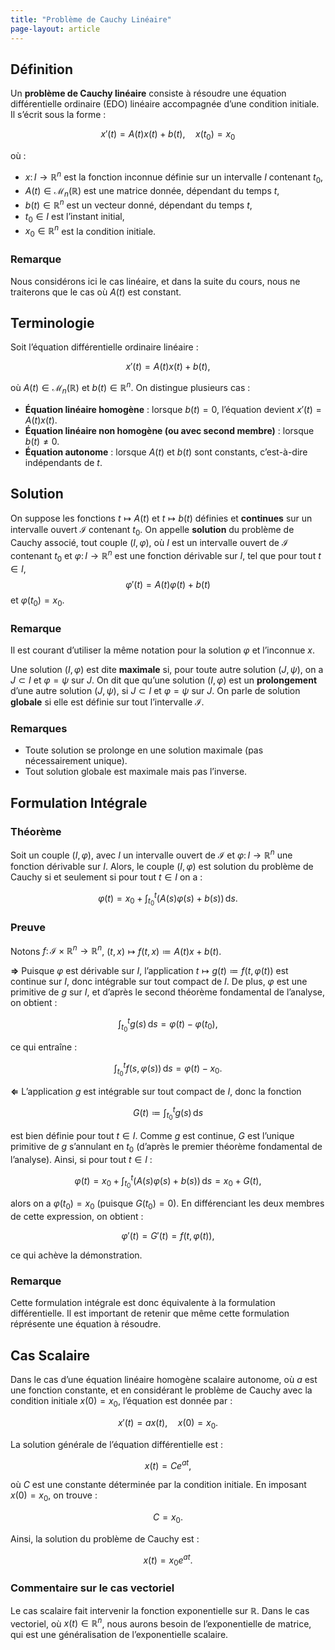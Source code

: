 ```yaml
---
title: "Problème de Cauchy Linéaire"
page-layout: article
---
```


## Définition

Un **problème de Cauchy linéaire** consiste à résoudre une équation différentielle ordinaire (EDO) linéaire accompagnée d'une condition initiale. Il s'écrit sous la forme :

$$
x'(t) = A(t) x(t) + b(t), \quad x(t_0) = x_0
$$

où :

- $x\colon I \to \mathbb{R}^n$ est la fonction inconnue définie sur un intervalle $I$ contenant $t_0$,
- $A(t) \in \mathcal{M}_{n}(\mathbb{R})$ est une matrice donnée, dépendant du temps $t$,
- $b(t) \in \mathbb{R}^n$ est un vecteur donné, dépendant du temps $t$,
- $t_0 \in I$ est l’instant initial,
- $x_0 \in \mathbb{R}^n$ est la condition initiale.

::: {.callout-note icon=false}
### Remarque

Nous considérons ici le cas linéaire, et dans la suite du cours, nous ne traiterons que le cas où $A(t)$ est constant.
:::

## Terminologie

Soit l'équation différentielle ordinaire linéaire :

$$
x'(t) = A(t) x(t) + b(t),
$$

où $A(t) \in \mathcal{M}_{n}(\mathbb{R})$ et $b(t) \in \mathbb{R}^n$. On distingue plusieurs cas :

- **Équation linéaire homogène** : lorsque $b(t) = 0$, l’équation devient $x'(t) = A(t) x(t)$.
- **Équation linéaire non homogène (ou avec second membre)** : lorsque $b(t) \neq 0$.
- **Équation autonome** : lorsque $A(t)$ et $b(t)$ sont constants, c'est-à-dire indépendants de $t$.

## Solution

On suppose les fonctions $t \mapsto A(t)$ et $t \mapsto b(t)$ définies et **continues** sur un intervalle ouvert $\mathcal{I}$ contenant $t_0$. On appelle **solution** du problème de Cauchy associé, tout couple $(I, \varphi)$, où $I$ est un intervalle ouvert de $\mathcal{I}$ contenant $t_0$ et $\varphi \colon I \to \mathbb{R}^n$ est une fonction dérivable sur $I$, tel que pour tout $t \in I$, 
$$
  \varphi'(t) = A(t) \varphi(t) + b(t)
$$
et $\varphi(t_0) = x_0$.

::: {.callout-note icon=false}
### Remarque

Il est courant d'utiliser la même notation pour la solution $\varphi$ et l'inconnue $x$.
:::

Une solution $(I,\varphi)$ est dite **maximale** si, pour toute autre solution $(J,\psi)$, on a $J \subset I$ et $\varphi = \psi$ sur $J$. On dit que qu'une solution $(I,\varphi)$ est un **prolongement** d'une autre solution $(J,\psi)$, si $J \subset I$ et $\varphi = \psi$ sur $J$. On parle de solution **globale** si elle est définie sur tout l'intervalle $\mathcal{I}$.

::: {.callout-note icon=false}
### Remarques

- Toute solution se prolonge en une solution maximale (pas nécessairement unique).
- Tout solution globale est maximale mais pas l'inverse.
:::

## Formulation Intégrale

::: {.callout-important icon=false}
### Théorème

Soit un couple $(I, \varphi)$, avec $I$ un intervalle ouvert de $\mathcal{I}$ et $\varphi \colon I \to \mathbb{R}^n$ une fonction dérivable sur $I$. Alors, le couple $(I, \varphi)$ est solution du problème de Cauchy si et seulement si pour tout $t \in I$ on a :

$$
\varphi(t) = x_0 + \int_{t_0}^{t} \left( A(s) \varphi(s) + b(s) \right) \, \mathrm{d}s.
$$
:::



::: {.callout-caution collapse="true" icon=false}
### Preuve

Notons $f \colon \mathcal{I} \times \mathbb{R}^n \to \mathbb{R}^n$, $(t, x) \mapsto f(t, x) \coloneqq A(t) x + b(t)$.

**$\Rightarrow$** Puisque $\varphi$ est dérivable sur $I$, l'application $t \mapsto g(t) \coloneqq f(t, \varphi(t))$ est continue sur $I$, donc intégrable sur tout compact de $I$. De plus, $\varphi$ est une primitive de $g$ sur $I$, et d'après le second théorème fondamental de l'analyse, on obtient :

$$
  \int_{t_0}^{t} g(s) \, \mathrm{d}s = \varphi(t) - \varphi(t_0),
$$

ce qui entraîne :

$$
  \int_{t_0}^{t} f(s, \varphi(s)) \, \mathrm{d}s = \varphi(t) - x_0.
$$

**$\Leftarrow$** L'application $g$ est intégrable sur tout compact de $I$, donc la fonction 

$$
G(t) \coloneqq \int_{t_0}^{t} g(s) \, \mathrm{d}s
$$

est bien définie pour tout $t \in I$. Comme $g$ est continue, $G$ est l'unique primitive de $g$ s'annulant en $t_0$ (d'après le premier théorème fondamental de l'analyse). Ainsi, si pour tout $t \in I$ :

$$
\varphi(t) = x_0 + \int_{t_0}^{t} \left( A(s) \varphi(s) + b(s) \right) \, \mathrm{d}s = x_0 + G(t),
$$

alors on a $\varphi(t_0) = x_0$ (puisque $G(t_0) = 0$). En différenciant les deux membres de cette expression, on obtient :

$$
\varphi'(t) = G'(t) = f(t, \varphi(t)),
$$

ce qui achève la démonstration.
:::

::: {.callout-note icon=false}
### Remarque

Cette formulation intégrale est donc équivalente à la formulation différentielle. Il est important de retenir que même cette formulation réprésente une équation à résoudre.
:::

## Cas Scalaire

Dans le cas d’une équation linéaire homogène scalaire autonome, où $a$ est une fonction constante, et en considérant le problème de Cauchy avec la condition initiale $x(0) = x_0$, l'équation est donnée par :

$$
x'(t) = a x(t), \quad x(0) = x_0.
$$

La solution générale de l'équation différentielle est :

$$
x(t) = C e^{a t},
$$

où $C$ est une constante déterminée par la condition initiale. En imposant $x(0) = x_0$, on trouve :

$$
C = x_0.
$$

Ainsi, la solution du problème de Cauchy est :

$$
x(t) = x_0 e^{a t}.
$$

::: {.callout-note icon=false}
### Commentaire sur le cas vectoriel

Le cas scalaire fait intervenir la fonction exponentielle sur $\mathbb{R}$. Dans le cas vectoriel, où $x(t) \in \mathbb{R}^n$, nous aurons besoin de l'exponentielle de matrice, qui est une généralisation de l'exponentielle scalaire.
:::